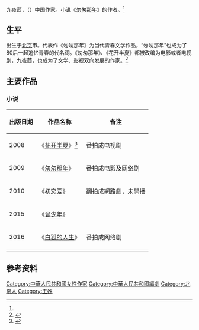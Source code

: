 {{Infobox writer
|笔名 = 九夜茴
|本名 = 王晓頔<ref name="#1">{{Cite web |url=http://www.cueb.edu.cn/pub/xww2013/xyyc/51848.htm |title=存档副本 |accessdate=2015-01-01 |archive-date=2015-01-01 |archive-url=https://web.archive.org/web/20150101153122/http://www.cueb.edu.cn/pub/xww2013/xyyc/51848.htm |dead-url=no }}</ref>
|出生 = {{Birth date and age|1983|3|24}}<ref name="#2">{{Cite web |url=http://news.163.com/14/0923/07/A6QH57MB00014Q4P.html |title=存档副本 |access-date=2015-01-01 |archive-url=https://web.archive.org/web/20150101152643/http://news.163.com/14/0923/07/A6QH57MB00014Q4P.html |archive-date=2015-01-01 |dead-url=yes }}</ref>
|出生地点={{PRC}}[[北京|北京]]<ref name="#2"/>
|职业 = 作家、主编和编剧<ref>{{cite web |url=http://book.sohu.com/20111021/n322939803.shtml |title=存档副本 |accessdate=2015-01-01 |deadurl=yes |archiveurl=https://web.archive.org/web/20150101161743/http://book.sohu.com/20111021/n322939803.shtml |archivedate=2015-01-01 }}</ref><ref>{{Cite web |url=http://movie.douban.com/subject/25779218/?source=new_aladdin |title=存档副本 |accessdate=2015-01-01 |archive-date=2015-01-01 |archive-url=https://web.archive.org/web/20150101162944/http://movie.douban.com/subject/25779218/?source=new_aladdin |dead-url=no }}</ref>
}}
九夜茴，（{{bd|1983年|3月24日}}）中国作家。小说《[[匆匆那年|匆匆那年]]》的作者。<ref name="#1"/>

== 生平 ==
出生于[[北京|北京]]市。代表作《匆匆那年》为当代青春文学作品，“匆匆那年”也成为了80后一起追忆青春的代名词。《匆匆那年》、《花开半夏》都被改编为电影或者电视剧，九夜茴，也成为了文学、影视双向发展的作家。<ref>{{Cite web |url=http://news.21cn.com/caiji/roll1/2012/10/14/13245592.shtml |title=存档副本 |access-date=2015-01-01 |archive-url=https://web.archive.org/web/20141226102522/http://news.21cn.com/caiji/roll1/2012/10/14/13245592.shtml |archive-date=2014-12-26 |dead-url=yes }}</ref>

== 主要作品 ==
=== 小说 ===
{| class="wikitable"
|-
! 出版日期 !! 作品名称 !!备注
|-
| 2008 || 《[[花开半夏|花开半夏]]》<ref>{{Cite web |url=http://fun.youth.cn/stzx/201312/t20131217_4392626.htm |title=存档副本 |access-date=2015-01-01 |archive-url=https://web.archive.org/web/20150101153058/http://fun.youth.cn/stzx/201312/t20131217_4392626.htm |archive-date=2015-01-01 |dead-url=yes }}</ref>||番拍成电视剧
|-
| 2009 || 《[[匆匆那年|匆匆那年]]》||番拍成电影及网络剧
|-
|2010 || 《[[初恋爱|初恋爱]]》|| 翻拍成網路劇，未開播
|-
|2015 ||《[[曾少年|曾少年]]》||
|-
|2016 ||《[[白狐的人生|白狐的人生]]》||番拍成网络剧
|-
|}

== 参考资料 ==
{{Reflist|2}}

{{中国作家小作品}}
{{中国著名编剧作家}}

{{DEFAULTSORT:w王}}
[[Category:中華人民共和國女性作家|Category:中華人民共和國女性作家]]
[[Category:中華人民共和國編劇|Category:中華人民共和國編劇]]
[[Category:北京人|Category:北京人]]
[[Category:王姓|Category:王姓]]
